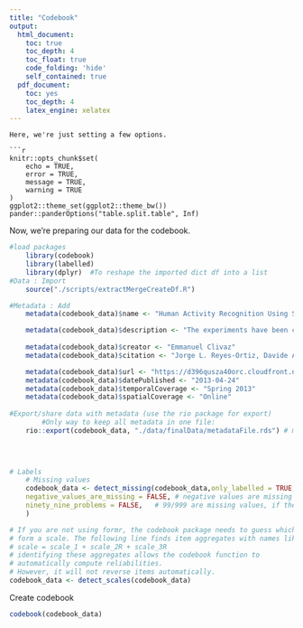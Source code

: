 ```yaml
---
title: "Codebook"
output:
  html_document:
    toc: true
    toc_depth: 4
    toc_float: true
    code_folding: 'hide'
    self_contained: true
  pdf_document:
    toc: yes
    toc_depth: 4
    latex_engine: xelatex
---
```

```
Here, we're just setting a few options.

```r
knitr::opts_chunk$set(
	echo = TRUE,
	error = TRUE,
	message = TRUE,
	warning = TRUE
)
ggplot2::theme_set(ggplot2::theme_bw())
pander::panderOptions("table.split.table", Inf)
```

Now, we're preparing our data for the codebook.

```r
#load packages
    library(codebook)
    library(labelled)
    library(dplyr)  #To reshape the imported dict df into a list
#Data : Import
    source("./scripts/extractMergeCreateDf.R")

#Metadata : Add
    metadata(codebook_data)$name <- "Human Activity Recognition Using Smartphones Dataset"

    metadata(codebook_data)$description <- "The experiments have been carried out with a group of 30 volunteers within an age bracket of 19-48 years. Each person performed six activities (WALKING, WALKING_UPSTAIRS, WALKING_DOWNSTAIRS, SITTING, STANDING, LAYING) wearing a smartphone (Samsung Galaxy S II) on the waist."
  
    metadata(codebook_data)$creator <- "Emmanuel Clivaz"
    metadata(codebook_data)$citation <- "Jorge L. Reyes-Ortiz, Davide Anguita, Alessandro Ghio, Luca Oneto. Smartlab - Non Linear Complex Systems Laboratory. DITEN - Università degli Studi di Genova."

    metadata(codebook_data)$url <- "https://d396qusza40orc.cloudfront.net/getdata%2Fprojectfiles%2FUCI%20HAR%20Dataset.zip"
    metadata(codebook_data)$datePublished <- "2013-04-24"
    metadata(codebook_data)$temporalCoverage <- "Spring 2013"
    metadata(codebook_data)$spatialCoverage <- "Online"
    
#Export/share data with metadata (use the rio package for export)
        #Only way to keep all metadata in one file:
    rio::export(codebook_data, "./data/finalData/metadataFile.rds") # means to R data structure file

    
    

# Labels
    # Missing values
    codebook_data <- detect_missing(codebook_data,only_labelled = TRUE, # only labelled values are autodetected as missing - > yes
    negative_values_are_missing = FALSE, # negative values are missing values -> no
    ninety_nine_problems = FALSE,   # 99/999 are missing values, if they are more than 5 MAD from the median -> no
    )

# If you are not using formr, the codebook package needs to guess which items
# form a scale. The following line finds item aggregates with names like this:
# scale = scale_1 + scale_2R + scale_3R
# identifying these aggregates allows the codebook function to
# automatically compute reliabilities.
# However, it will not reverse items automatically.
codebook_data <- detect_scales(codebook_data)

```


Create codebook

```r
codebook(codebook_data)
```
